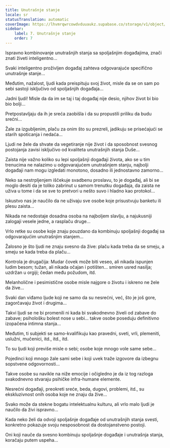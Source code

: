 ```yaml
---
title: Unutrašnje stanje
locale: sr
statusTranslation: automatic
coverImage: https://lhvmrqwrcowdvduuaukz.supabase.co/storage/v1/object/public/strapi-uploads/small_cover-tratado-de-psicologia-revolucionaria.webp-5e15e1cec4e0ebebcde5d7fc7565d8fd.webp
sidebar:
    label: 7. Unutrašnje stanje
    order: 7
---
```

Ispravno kombinovanje unutrašnjih stanja sa spoljašnjim događajima, znači znati živeti inteligentno...

Svaki inteligentno proživljen događaj zahteva odgovarajuće specifično unutrašnje stanje...

Međutim, nažalost, ljudi kada preispituju svoj život, misle da se on sam po sebi sastoji isključivo od spoljašnjih događaja...

Jadni ljudi! Misle da da im se taj i taj događaj nije desio, njihov život bi bio bio bolji...

Pretpostavljaju da ih je sreća zaobišla i da su propustili priliku da budu srećni...

Žale za izgubljenim, plaču za onim što su prezreli, jadikuju se prisećajući se starih spoticanja i nedaća...

Ljudi ne žele da shvate da vegetiranje nije život i da sposobnost svesnog postojanja zavisi isključivo od kvaliteta unutrašnjih stanja Duše...

Zaista nije važno koliko su lepi spoljašnji događaji života, ako se u tim trenucima ne nalazimo u odgovarajućem unutrašnjem stanju, najbolji događaji nam mogu izgledati monotono, dosadno ili jednostavno zamorno...

Neko sa nestrpljenjem iščekuje svadbenu proslavu, to je događaj, ali bi se moglo desiti da je toliko zabrinut u samom trenutku događaja, da zaista ne uživa u tome i da se sve to pretvori u nešto suvo i hladno kao protokol...

Iskustvo nas je naučilo da ne uživaju sve osobe koje prisustvuju banketu ili plesu zaista...

Nikada ne nedostaje dosadna osoba na najboljem slavlju, a najukusniji zalogaji vesele jedne, a rasplaču druge...

Vrlo retke su osobe koje znaju pouzdano da kombinuju spoljašnji događaj sa odgovarajućim unutrašnjim stanjem...

Žalosno je što ljudi ne znaju svesno da žive: plaču kada treba da se smeju, a smeju se kada treba da plaču...

Kontrola je drugačija: Mudar čovek može biti veseo, ali nikada ispunjen ludim besom; tužan, ali nikada očajan i potišten... smiren usred nasilja; uzdržan u orgiji; čedan među požudom, itd.

Melanholične i pesimistične osobe misle najgore o životu i iskreno ne žele da žive...

Svaki dan viđamo ljude koji ne samo da su nesrećni, već, što je još gore, zagorčavaju život i drugima...

Takvi ljudi se ne bi promenili ni kada bi svakodnevno živeli od zabave do zabave; psihološku bolest nose u sebi... takve osobe poseduju definitivno izopačena intimna stanja...

Međutim, ti subjekti se samo-kvalifikuju kao pravedni, sveti, vrli, plemeniti, uslužni, mučenici, itd., itd., itd.

To su ljudi koji previše misle o sebi; osobe koje mnogo vole same sebe...

Pojedinci koji mnogo žale sami sebe i koji uvek traže izgovore da izbegnu sopstvene odgovornosti...

Takve osobe su navikle na niže emocije i očigledno je da iz tog razloga svakodnevno stvaraju psihičke infra-humane elemente.

Nesrećni događaji, preokreti sreće, beda, dugovi, problemi, itd., su ekskluzivnost onih osoba koje ne znaju da žive...

Svako može da stekne bogatu intelektualnu kulturu, ali vrlo malo ljudi je naučilo da živi ispravno...

Kada neko želi da odvoji spoljašnje događaje od unutrašnjih stanja svesti, konkretno pokazuje svoju nesposobnost da dostojanstveno postoji.

Oni koji nauče da svesno kombinuju spoljašnje događaje i unutrašnja stanja, koračaju putem uspeha...

